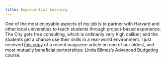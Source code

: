 ```yaml
---
title: Experiential Learning
---
```


One of the most enjoyable aspects of my job is to partner with Harvard and other local universities to teach students through project-based experience. The City gets free consulting, which is ordinarily very high caliber; and the students get a chance use their skills in a real-world environment. I just received [this copy](/documents/hksmag_14su_14-23_teaching2.pdf) of a recent magazine article on one of our oldest, and most mutually beneficial partnerships: Linda Bilmes's Advanced Budgeting course.
